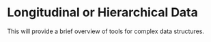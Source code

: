 # Longitudinal or Hierarchical Data {#long}

This will provide a brief overview of tools for complex data structures.
